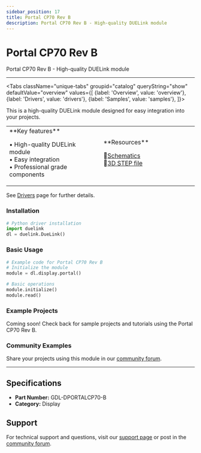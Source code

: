 ```yaml
---
sidebar_position: 17
title: Portal CP70 Rev B
description: Portal CP70 Rev B - High-quality DUELink module
---
```



# Portal CP70 Rev B

<ProductImageSelector 
  partNumber="dportalcp70-b"
  productName="Portal CP70 Rev B"
/>

Portal CP70 Rev B - High-quality DUELink module

---

<Tabs className="unique-tabs" groupid="catalog" queryString="show" defaultValue="overview"
  values={[
    {label: 'Overview', value: 'overview'},
    {label: 'Drivers', value: 'drivers'},
    {label: 'Samples', value: 'samples'},
  ]}>

<TabItem value="overview">

This is a high-quality DUELink module designed for easy integration into your projects.

<table><td width='50%'>
**Key features**

• High-quality DUELink module<br/>
• Easy integration<br/>
• Professional grade components<br/>

</td><td width='50%'>
**Resources**
 
📄[Schematics](/sch/dportalcp70-b.pdf)<br/>
🔩[3D STEP file](/3d/dportalcp70-b.step)<br/>

</td></table>

</TabItem>

<TabItem value="drivers">

See [Drivers](../../engine/drivers) page for further details.

### Installation

```python
# Python driver installation
import duelink
dl = duelink.DueLink()
```

### Basic Usage

```python
# Example code for Portal CP70 Rev B
# Initialize the module
module = dl.display.portal()

# Basic operations
module.initialize()
module.read()
```

</TabItem>

<TabItem value="samples">

### Example Projects

Coming soon! Check back for sample projects and tutorials using the Portal CP70 Rev B.

### Community Examples

Share your projects using this module in our [community forum](https://forums.ghielectronics.com).

</TabItem>

</Tabs>

---

## Specifications

- **Part Number:** GDL-DPORTALCP70-B
- **Category:** Display

## Support

For technical support and questions, visit our [support page](../../support) or post in the [community forum](https://forums.ghielectronics.com).
